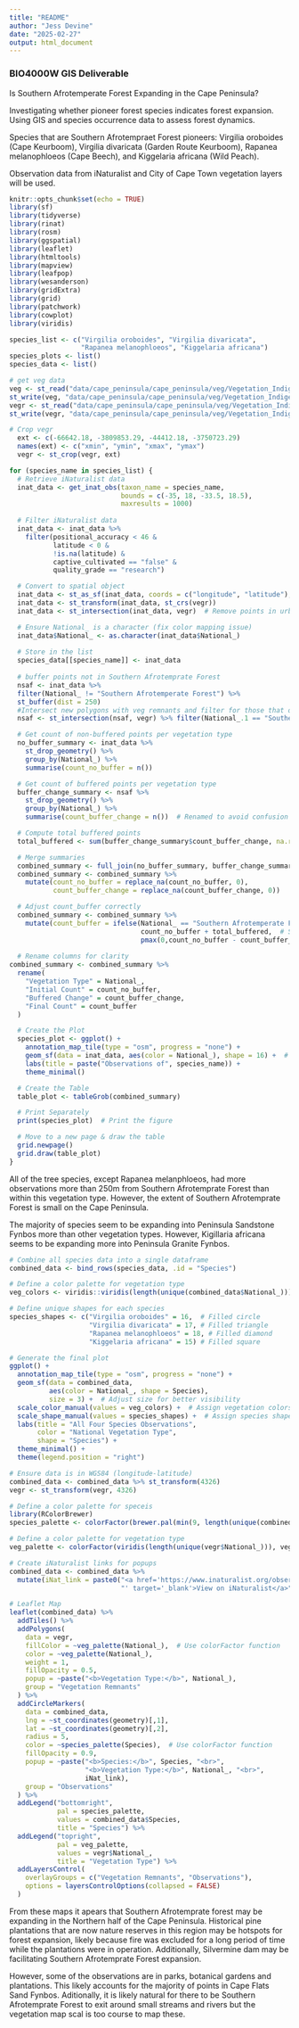 ```yaml
---
title: "README"
author: "Jess Devine"
date: "2025-02-27"
output: html_document
---
```


### BIO4000W GIS Deliverable

Is Southern Afrotemperate Forest Expanding in the Cape Peninsula?

Investigating whether pioneer forest species indicates forest expansion. Using GIS and species occurrence data to assess forest dynamics. 

Species that are Southern Afrotempraet Forest pioneers: Virgilia oroboides (Cape Keurboom), Virgilia divaricata (Garden Route Keurboom), Rapanea melanophloeos (Cape Beech), and Kiggelaria africana (Wild Peach).

Observation data from iNaturalist and City of Cape Town vegetation layers will be used. 

```r
knitr::opts_chunk$set(echo = TRUE)
library(sf)
library(tidyverse)
library(rinat)
library(rosm)
library(ggspatial)
library(leaflet) 
library(htmltools)
library(mapview) 
library(leafpop) 
library(wesanderson)
library(gridExtra)
library(grid)
library(patchwork)
library(cowplot)
library(viridis)
```

```r
species_list <- c("Virgilia oroboides", "Virgilia divaricata", 
                  "Rapanea melanophloeos", "Kiggelaria africana")
species_plots <- list()
species_data <- list()

# get veg data 
veg <- st_read("data/cape_peninsula/cape_peninsula/veg/Vegetation_Indigenous.shp")
st_write(veg, "data/cape_peninsula/cape_peninsula/veg/Vegetation_Indigenous_duplicate.shp", append = FALSE)
vegr <- st_read("data/cape_peninsula/cape_peninsula/veg/Vegetation_Indigenous_Remnants.shp")
st_write(vegr, "data/cape_peninsula/cape_peninsula/veg/Vegetation_Indigenous_duplicate.shp", append = FALSE)

# Crop vegr 
  ext <- c(-66642.18, -3809853.29, -44412.18, -3750723.29)
  names(ext) <- c("xmin", "ymin", "xmax", "ymax") 
  vegr <- st_crop(vegr, ext)

for (species_name in species_list) {
  # Retrieve iNaturalist data
  inat_data <- get_inat_obs(taxon_name = species_name,
                            bounds = c(-35, 18, -33.5, 18.5),
                            maxresults = 1000)
  
  # Filter iNaturalist data
  inat_data <- inat_data %>% 
    filter(positional_accuracy < 46 & 
           latitude < 0 &
           !is.na(latitude) &
           captive_cultivated == "false" &
           quality_grade == "research")

  # Convert to spatial object
  inat_data <- st_as_sf(inat_data, coords = c("longitude", "latitude"), crs = 4326)
  inat_data <- st_transform(inat_data, st_crs(vegr))
  inat_data <- st_intersection(inat_data, vegr)  # Remove points in urban areas

  # Ensure National_ is a character (fix color mapping issue)
  inat_data$National_ <- as.character(inat_data$National_)
  
  # Store in the list
  species_data[[species_name]] <- inat_data
  
  # buffer points not in Southern Afrotemprate Forest
  nsaf <- inat_data %>% 
  filter(National_ != "Southern Afrotemperate Forest") %>%
  st_buffer(dist = 250) 
  #Intersect new polygons with veg remnants and filter for those that overlap Southern Afrotemperate Forest only
  nsaf <- st_intersection(nsaf, vegr) %>% filter(National_.1 == "Southern Afrotemperate Forest")

  # Get count of non-buffered points per vegetation type
  no_buffer_summary <- inat_data %>%
    st_drop_geometry() %>%
    group_by(National_) %>%
    summarise(count_no_buffer = n())

  # Get count of buffered points per vegetation type
  buffer_change_summary <- nsaf %>%
    st_drop_geometry() %>%
    group_by(National_) %>%
    summarise(count_buffer_change = n())  # Renamed to avoid confusion

  # Compute total buffered points
  total_buffered <- sum(buffer_change_summary$count_buffer_change, na.rm = TRUE)

  # Merge summaries
  combined_summary <- full_join(no_buffer_summary, buffer_change_summary, by = "National_")
  combined_summary <- combined_summary %>%
    mutate(count_no_buffer = replace_na(count_no_buffer, 0),
           count_buffer_change = replace_na(count_buffer_change, 0))

  # Adjust count_buffer correctly
  combined_summary <- combined_summary %>%
    mutate(count_buffer = ifelse(National_ == "Southern Afrotemperate Forest",
                                 count_no_buffer + total_buffered,  # SAF gets the initial count plus total buffer count 
                                 pmax(0,count_no_buffer - count_buffer_change)))  # Others get adjusted values
  
  # Rename columns for clarity
combined_summary <- combined_summary %>%
  rename(
    "Vegetation Type" = National_,
    "Initial Count" = count_no_buffer,
    "Buffered Change" = count_buffer_change,
    "Final Count" = count_buffer
  )

  # Create the Plot
  species_plot <- ggplot() +
    annotation_map_tile(type = "osm", progress = "none") +
    geom_sf(data = inat_data, aes(color = National_), shape = 16) +  # Uniform shape
    labs(title = paste("Observations of", species_name)) +
    theme_minimal()

  # Create the Table
  table_plot <- tableGrob(combined_summary)

  # Print Separately
  print(species_plot)  # Print the figure

  # Move to a new page & draw the table
  grid.newpage()
  grid.draw(table_plot)  
}
```

All of the tree species, except Rapanea melanphloeos, had more observations more than 250m from Southern Afrotemprate Forest than within this vegetation type. However, the extent of Southern Afrotemprate Forest is small on the Cape Peninsula.

The majority of species seem to be expanding into Peninsula Sandstone Fynbos more than other vegetation types. However, Kigillaria africana seems to be expanding more into Peninsula Granite Fynbos.

```r
# Combine all species data into a single dataframe
combined_data <- bind_rows(species_data, .id = "Species")

# Define a color palette for vegetation type
veg_colors <- viridis::viridis(length(unique(combined_data$National_)))

# Define unique shapes for each species
species_shapes <- c("Virgilia oroboides" = 16,  # Filled circle
                    "Virgilia divaricata" = 17, # Filled triangle
                    "Rapanea melanophloeos" = 18, # Filled diamond
                    "Kiggelaria africana" = 15) # Filled square

# Generate the final plot
ggplot() +
  annotation_map_tile(type = "osm", progress = "none") +
  geom_sf(data = combined_data, 
          aes(color = National_, shape = Species), 
          size = 3) +  # Adjust size for better visibility
  scale_color_manual(values = veg_colors) +  # Assign vegetation colors
  scale_shape_manual(values = species_shapes) +  # Assign species shapes
  labs(title = "All Four Species Observations", 
       color = "National Vegetation Type", 
       shape = "Species") +
  theme_minimal() +
  theme(legend.position = "right")

```

```r
# Ensure data is in WGS84 (longitude-latitude)
combined_data <- combined_data %>% st_transform(4326)
vegr <- st_transform(vegr, 4326)

# Define a color palette for speceis
library(RColorBrewer)
species_palette <- colorFactor(brewer.pal(min(9, length(unique(combined_data$Species))), "Set1"), combined_data$Species)

# Define a color palette for vegetation type
veg_palette <- colorFactor(viridis(length(unique(vegr$National_))), vegr$National_)

# Create iNaturalist links for popups
combined_data <- combined_data %>%
  mutate(iNat_link = paste0("<a href='https://www.inaturalist.org/observations/", id, 
                            "' target='_blank'>View on iNaturalist</a>"))

# Leaflet Map
leaflet(combined_data) %>%
  addTiles() %>%
  addPolygons(
    data = vegr,
    fillColor = ~veg_palette(National_),  # Use colorFactor function
    color = ~veg_palette(National_), 
    weight = 1,
    fillOpacity = 0.5,
    popup = ~paste("<b>Vegetation Type:</b>", National_),
    group = "Vegetation Remnants"
  ) %>%
  addCircleMarkers(
    data = combined_data,
    lng = ~st_coordinates(geometry)[,1], 
    lat = ~st_coordinates(geometry)[,2], 
    radius = 5, 
    color = ~species_palette(Species),  # Use colorFactor function
    fillOpacity = 0.9,
    popup = ~paste("<b>Species:</b>", Species, "<br>",
                   "<b>Vegetation Type:</b>", National_, "<br>",
                   iNat_link),
    group = "Observations"
  ) %>%
  addLegend("bottomright", 
            pal = species_palette, 
            values = combined_data$Species, 
            title = "Species") %>%
  addLegend("topright", 
            pal = veg_palette, 
            values = vegr$National_, 
            title = "Vegetation Type") %>%
  addLayersControl(
    overlayGroups = c("Vegetation Remnants", "Observations"),
    options = layersControlOptions(collapsed = FALSE)
  )

```
From these maps it apears that Southern Afrotemprate forest may be expanding in the Northern half of the Cape Peninsula. Historical pine plantations that are now nature reserves in this region may be hotspots for forest expansion, likely because fire was excluded for a long period of time while the plantations were in operation. Additionally, Silvermine dam may be facilitating Southern Afrotemprate Forest expansion.

However, some of the observations are in parks, botanical gardens and plantations. This likely accounts for the majority of points in Cape Flats Sand Fynbos. Aditionally, it is likely natural for there to be Southern Afrotemprate Forest to exit around small streams and rivers but the vegetation map scal is too course to map these. 

